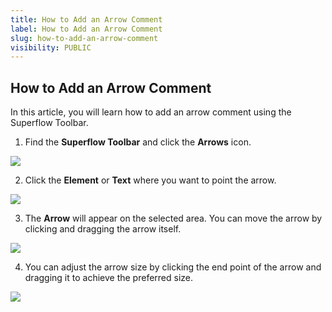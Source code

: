 ```yaml
---
title: How to Add an Arrow Comment
label: How to Add an Arrow Comment
slug: how-to-add-an-arrow-comment
visibility: PUBLIC
---
```

## How to Add an Arrow Comment

In this article, you will learn how to add an arrow comment using the Superflow Toolbar.

1. Find the **Superflow Toolbar** and click the **Arrows** icon.

 
![](https://cdn.hashnode.com/res/hashnode/image/upload/v1733291979469/FBUyYq0e0.png?auto=format)
 

2. Click the **Element** or **Text** where you want to point the arrow.

 
![](https://cdn.hashnode.com/res/hashnode/image/upload/v1733291993900/3o0o--N7n.png?auto=format)
 

3. The **Arrow** will appear on the selected area. You can move the arrow by clicking and dragging the arrow itself.

 
![](https://cdn.hashnode.com/res/hashnode/image/upload/v1733292009490/eFcM8XKF1.png?auto=format)
 

4. You can adjust the arrow size by clicking the end point of the arrow and dragging it to achieve the preferred size.

 
![](https://cdn.hashnode.com/res/hashnode/image/upload/v1733292025298/qhVNGrtbE.png?auto=format)
 

